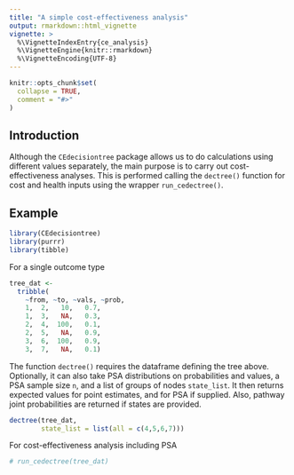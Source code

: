 ```yaml
---
title: "A simple cost-effectiveness analysis"
output: rmarkdown::html_vignette
vignette: >
  %\VignetteIndexEntry{ce_analysis}
  %\VignetteEngine{knitr::rmarkdown}
  %\VignetteEncoding{UTF-8}
---
```


```r
knitr::opts_chunk$set(
  collapse = TRUE,
  comment = "#>"
)
```

## Introduction

Although the `CEdecisiontree` package allows us to do calculations using different values separately, the main purpose is to carry out cost-effectiveness analyses.
This is performed calling the `dectree()` function for cost and health inputs using the wrapper `run_cedectree()`.

## Example

```r
library(CEdecisiontree)
library(purrr)
library(tibble)
```

For a single outcome type

```r
tree_dat <- 
  tribble(
    ~from, ~to, ~vals, ~prob, 
    1,  2,   10,   0.7, 
    1,  3,   NA,   0.3, 
    2,  4,  100,   0.1, 
    2,  5,   NA,   0.9, 
    3,  6,  100,   0.9, 
    3,  7,   NA,   0.1)
```

The function `dectree()` requires the dataframe defining the tree above.
Optionally, it can also take PSA distributions on probabilities and values, a PSA sample size `n`, and a list of groups of nodes `state_list`.
It then returns expected values for point estimates, and for PSA if supplied.
Also, pathway joint probabilities are returned if states are provided.

```r
dectree(tree_dat,
        state_list = list(all = c(4,5,6,7)))
```


For cost-effectiveness analysis including PSA

```r
# run_cedectree(tree_dat)
```


